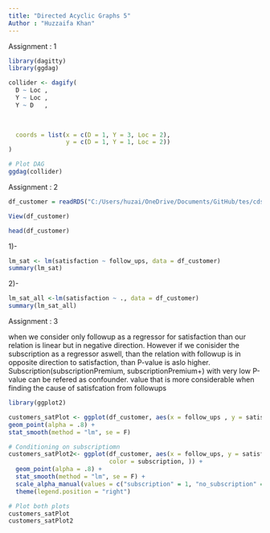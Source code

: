 ```yaml
---
title: "Directed Acyclic Graphs 5"
Author : "Huzzaifa Khan"
---
```


Assignment : 1

```r
library(dagitty)
library(ggdag)

collider <- dagify(
  D ~ Loc ,
  Y ~ Loc ,
  Y ~ D   ,
  

  
  coords = list(x = c(D = 1, Y = 3, Loc = 2),
                y = c(D = 1, Y = 1, Loc = 2))
)

# Plot DAG
ggdag(collider) 
```

Assignment : 2


```r
df_customer = readRDS("C:/Users/huzai/OneDrive/Documents/GitHub/tes/cdsba-cdx3745/content/Causal_Data_Science_Data/Causal_Data_Science_Data/customer_sat.rds.")

View(df_customer)

```

```r
head(df_customer)

```

1)-

```r
lm_sat <- lm(satisfaction ~ follow_ups, data = df_customer)
summary(lm_sat)
```

2)-

```r
lm_sat_all <-lm(satisfaction ~ ., data = df_customer)
summary(lm_sat_all)
```
Assignment : 3

when we consider only followup as a regressor for satisfaction than our relation is linear but in negative direction. However if we conisider the subscription as a regressor aswell, than the relation with followup is in opposite direction to satisfaction, than P-value is aslo higher. Subscription(subscriptionPremium, subscriptionPremium+) with very low P-value can be refered as confounder. value   that is more considerable when finding the cause of satisfcation  from followups


```r
library(ggplot2)

customers_satPlot <- ggplot(df_customer, aes(x = follow_ups , y = satisfaction)) +
geom_point(alpha = .8) +
stat_smooth(method = "lm", se = F)

# Conditioning on subscriptiomn
customers_satPlot2<- ggplot(df_customer, aes(x = follow_ups, y = satisfaction,
                            color = subscription, )) +
  geom_point(alpha = .8) +
  stat_smooth(method = "lm", se = F) +
  scale_alpha_manual(values = c("subscription" = 1, "no_subscription" = 0.2)) +
  theme(legend.position = "right")

# Plot both plots
customers_satPlot 
customers_satPlot2
```